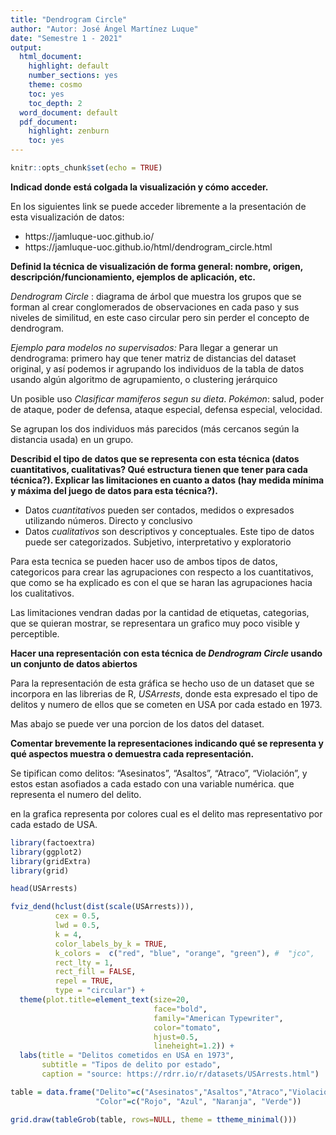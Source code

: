 ```yaml
---
title: "Dendrogram Circle"
author: "Autor: José Ángel Martínez Luque"
date: "Semestre 1 - 2021"
output:
  html_document:
    highlight: default
    number_sections: yes
    theme: cosmo
    toc: yes
    toc_depth: 2
  word_document: default
  pdf_document:
    highlight: zenburn
    toc: yes
---
```


```r
knitr::opts_chunk$set(echo = TRUE)
```

**Indicad donde está colgada la visualización y cómo  acceder.**

En los siguientes link se puede acceder libremente a la presentación de esta visualización de datos:

- https://jamluque-uoc.github.io/
- https://jamluque-uoc.github.io/html/dendrogram_circle.html

**Definid la técnica de visualización de forma general: nombre, origen, descripción/funcionamiento, ejemplos de aplicación, etc.**

*Dendrogram Circle* : diagrama de árbol que muestra los grupos que se forman al crear conglomerados de observaciones en cada paso y sus niveles de similitud, en este caso circular pero sin perder el concepto de dendrogram.

*Ejemplo para modelos no supervisados:*
Para llegar a generar un dendrograma: primero hay que tener matriz de distancias del dataset original, y así podemos ir agrupando los individuos de la tabla de datos usando algún algoritmo de agrupamiento, o clustering jerárquico

Un posible uso *Clasificar mamiferos segun su dieta*.
*Pokémon*: salud, poder de ataque, poder de defensa, ataque especial, defensa especial, velocidad.

Se agrupan los dos individuos más parecidos (más cercanos según la distancia usada) en un grupo.


**Describid el tipo de datos que se representa con esta técnica (datos cuantitativos, cualitativas? Qué estructura tienen que tener para cada técnica?). Explicar las limitaciones en cuanto a datos (hay medida mínima y máxima del juego de datos para esta técnica?).**

- Datos *cuantitativos* pueden ser contados, medidos o expresados utilizando números. Directo y conclusivo
- Datos *cualitativos* son descriptivos y conceptuales. Este tipo de datos puede ser categorizados. Subjetivo, interpretativo y exploratorio

Para esta tecnica se pueden hacer uso de ambos tipos de datos, categoricos para crear las agrupaciones con respecto a los cuantitativos, que como se ha explicado es con el que se haran las agrupaciones hacia los cualitativos.

Las limitaciones vendran dadas por la cantidad de etiquetas, categorias, que se quieran mostrar, se representara un grafico muy poco visible y perceptible.

**Hacer una representación con esta técnica de *Dendrogram Circle* usando un conjunto de datos abiertos**

Para la representación de esta gráfica se hecho uso de un dataset que se incorpora en las librerias de R, *USArrests*, donde esta expresado el tipo de delitos y numero de ellos que se cometen en USA por cada estado en 1973.

Mas abajo se puede ver una porcion de los datos del dataset.

**Comentar brevemente la representaciones indicando qué se representa y qué aspectos muestra o demuestra cada representación.**

Se tipifican como delitos: "Asesinatos", "Asaltos", "Atraco", "Violación", y estos estan asofiados a cada estado con una variable numérica. que representa el numero del delito.

en la grafica representa por colores cual es el delito mas representativo por cada estado de USA.


```r
library(factoextra)
library(ggplot2)
library(gridExtra)
library(grid)
```

```r
head(USArrests)
```

```r

fviz_dend(hclust(dist(scale(USArrests))), 
          cex = 0.5, 
          lwd = 0.5, 
          k = 4,
          color_labels_by_k = TRUE,
          k_colors =  c("red", "blue", "orange", "green"), #  "jco",
          rect_lty = 1,
          rect_fill = FALSE,
          repel = TRUE,
          type = "circular") + 
  theme(plot.title=element_text(size=20, 
                                face="bold", 
                                family="American Typewriter",
                                color="tomato",
                                hjust=0.5,
                                lineheight=1.2)) +
  labs(title = "Delitos cometidos en USA en 1973", 
       subtitle = "Tipos de delito por estado", 
       caption = "source: https://rdrr.io/r/datasets/USArrests.html") 

table = data.frame("Delito"=c("Asesinatos","Asaltos","Atraco","Violación"),
                   "Color"=c("Rojo", "Azul", "Naranja", "Verde"))

grid.draw(tableGrob(table, rows=NULL, theme = ttheme_minimal()))
```

